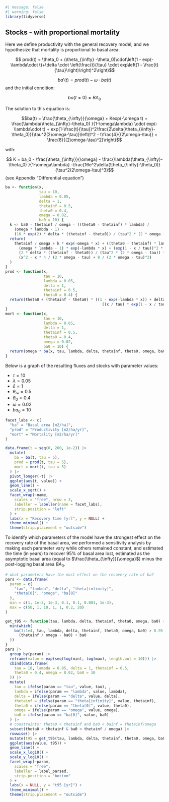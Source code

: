 ```r
#| message: false
#| warning: false
library(tidyverse)
```

## Stocks - with proportional mortality {.unnumbered}

Here we define productivity with the general recovery model, and we hypothesize that mortality is proportional to basal area:

$$ prod(t) = \theta_0 + (\theta_{\infty} -\theta_0)\cdot\left(1 - exp(-\lambda\cdot t)+\delta \cdot \left(\frac{t}{\tau} \cdot exp\left(1 - \frac{t}{\tau}\right)\right)^2\right)$$

$$ba'(t) = prod(t) - \omega \cdot ba(t)$$ and the initial condition:

$$ba(t=0) = BA_0$$

The solution to this equation is:

$$ba(t) = \frac{\theta_{\infty}}{\omega} + Kexp(-\omega t) + \frac{\lambda(\theta_{\infty}-\theta_0) }{1-\omega\lambda} \cdot exp(-\lambda\cdot t) + exp(1-\frac{t}{\tau})^2\frac{2\delta(\theta_{\infty}-\theta_0)}{\tau^2(2\omega-\tau)}\left(t^2 - t\frac{4}{(2\omega-\tau)} + \frac{8}{(2\omega-\tau)^2}\right)$$

with:

$$ K = ba_0 - \frac{\theta_{\infty}}{\omega} - \frac{\lambda(\theta_{\infty}-\theta_0) }{1-\omega\lambda} -\frac{16e^2\delta(\theta_{\infty}-\theta_0)}{\tau^2(2\omega-\tau)^3}$$ (see Appendix "Differential equation")

```r
ba <- function(x,
               tau = 10,
               lambda = 0.05,
               delta = 1,
               thetainf = 0.5,
               theta0 = 0.4,
               omega = 0.02,
               ba0 = 10) {
  k <- ba0 - thetainf / omega - ((theta0 - thetainf) * lambda) /
    (omega * lambda - 1) -
    (16 * exp(2) * delta * (thetainf - theta0)) / (tau^2 * (2 * omega - tau)^3)
  return(
    thetainf / omega + k * exp(-omega * x) + ((theta0 - thetainf) * lambda) /
      (omega * lambda - 1) * exp(-lambda * x) + (exp(1 - x / tau))^2 *
      (2 * delta * (thetainf - theta0)) / (tau^2 * (2 * omega - tau)) *
      (x^2 - x * 4 / (2 * omega - tau) + 8 / (2 * omega - tau)^2)
  )
}
prod <- function(x,
                 tau = 10,
                 lambda = 0.05,
                 delta = 1,
                 thetainf = 0.5,
                 theta0 = 0.4) {
  return(theta0 + (thetainf - theta0) * ((1 - exp(-lambda * x)) + delta *
                                           ((x / tau) * exp(1 - x / tau))^2))
}
mort <- function(x,
                 tau = 10,
                 lambda = 0.05,
                 delta = 1,
                 thetainf = 0.5,
                 theta0 = 0.4,
                 omega = 0.02,
                 ba0 = 10) {
  return(omega * ba(x, tau, lambda, delta, thetainf, theta0, omega, ba0))
}
```

Below is a graph of the resulting fluxes and stocks with parameter values:

-   $\tau = 10$
-   $\lambda = 0.05$
-   $\delta = 1$
-   $\theta_{\infty} = 0.5$
-   $\theta_0 = 0.4$
-   $\omega = 0.02$
-   $ba_0 = 10$

```r
facet_labs <- c(
  "ba" = "Basal area [m2/ha]",
  "prod" = "Productivity [m2/ha/yr]",
  "mort" = "Mortality [m2/ha/yr]"
)

data.frame(t = seq(0, 200, 1e-2)) |>
  mutate(
    ba = ba(t, tau = 5),
    prod = prod(t, tau = 5),
    mort = mort(t, tau = 5)
  ) |>
  pivot_longer(-t) |>
  ggplot(aes(t, value)) +
  geom_line() +
  scale_x_sqrt() +
  facet_wrap(~name,
    scales = "free", nrow = 3,
    labeller = labeller(name = facet_labs),
    strip.position = "left"
  ) +
  labs(x = "Recovery time [yr]", y = NULL) +
  theme_minimal() +
  theme(strip.placement = "outside")
```

To identify which parameters of the model have the strongest effect on the recovery rate of the basal area, we performed a sensitivity analysis by making each parameter vary while others remained constant, and estimated the time (in years) to recover 95% of basal area lost, estimated as the asymptotic basal area (equal to $\frac{\theta_{\infty}}{\omega}$) minus the post-logging basal area $BA_0$.

```r
# what parameters have the most effect on the recovery rate of ba?
pars <- data.frame(
  param = c(
    "tau", "lambda", "delta", "theta[infinity]",
    "theta[0]", "omega", "ba[0]"
  ),
  min = c(1, 1e-3, 1e-3, 0.1, 0.1, 0.001, 1e-3),
  max = c(50, 1, 10, 1, 1, 0.2, 20)
)

get_t95 <- function(tau, lambda, delta, thetainf, theta0, omega, ba0) {
  min(which(
    ba(1:1e4, tau, lambda, delta, thetainf, theta0, omega, ba0) > 0.95 *
      (thetainf / omega - ba0) + ba0
  ))
}
pars |>
  group_by(param) |>
  reframe(value = exp(seq(log(min), log(max), length.out = 10))) |>
  cbind(data.frame(
    tau = 10, lambda = 0.05, delta = 1, thetainf = 0.5,
    theta0 = 0.4, omega = 0.02, ba0 = 10
  )) |>
  mutate(
    tau = ifelse(param == "tau", value, tau), ,
    lambda = ifelse(param == "lambda", value, lambda),
    delta = ifelse(param == "delta", value, delta),
    thetainf = ifelse(param == "theta[infinity]", value, thetainf),
    theta0 = ifelse(param == "theta[0]", value, theta0),
    omega = ifelse(param == "omega", value, omega),
    ba0 = ifelse(param == "ba[0]", value, ba0)
  ) |>
  # constraints: theta0 < thetainf and ba0 < bainf = thetainf/omega
  subset(theta0 < thetainf & ba0 < thetainf / omega) |>
  rowwise() |>
  mutate(t95 = get_t95(tau, lambda, delta, thetainf, theta0, omega, ba0)) |>
  ggplot(aes(value, t95)) +
  geom_line() +
  scale_x_log10() +
  scale_y_log10() +
  facet_wrap(~param,
    scales = "free",
    labeller = label_parsed,
    strip.position = "bottom"
  ) +
  labs(x = NULL, y = "t95 [yr]") +
  theme_minimal() +
  theme(strip.placement = "outside")
```

